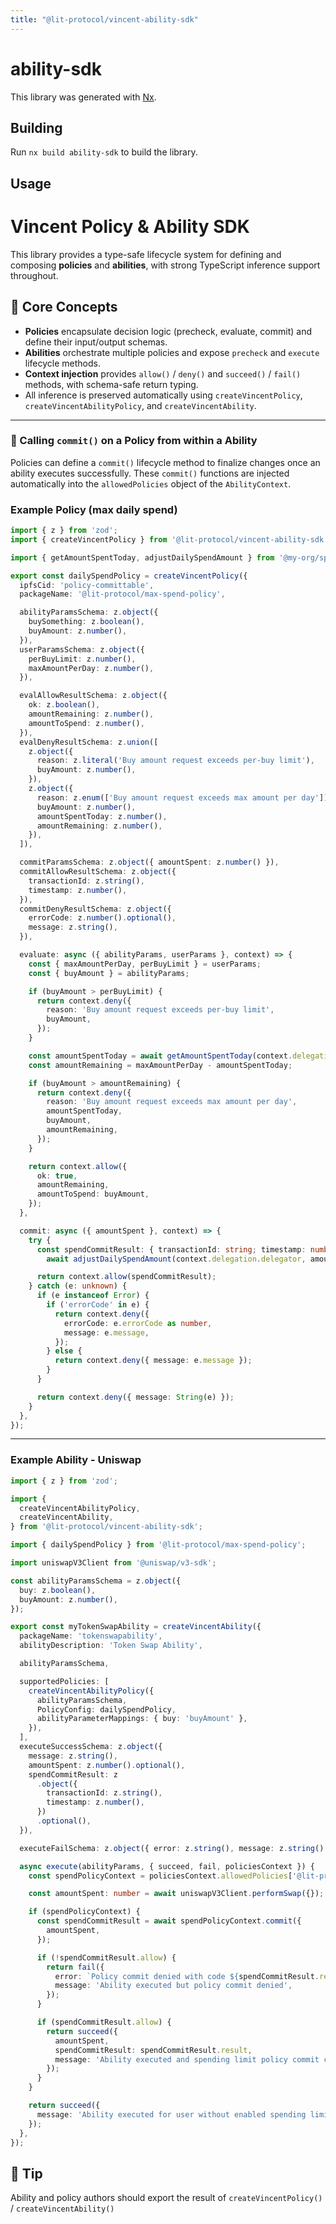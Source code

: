 ```yaml
---
title: "@lit-protocol/vincent-ability-sdk"
---
```


# ability-sdk

This library was generated with [Nx](https://nx.dev).

## Building

Run `nx build ability-sdk` to build the library.

## Usage

# Vincent Policy & Ability SDK

This library provides a type-safe lifecycle system for defining and composing **policies** and **abilities**, with strong TypeScript inference support throughout.

## 🧩 Core Concepts

- **Policies** encapsulate decision logic (precheck, evaluate, commit) and define their input/output schemas.
- **Abilities** orchestrate multiple policies and expose `precheck` and `execute` lifecycle methods.
- **Context injection** provides `allow()` / `deny()` and `succeed()` / `fail()` methods, with schema-safe return typing.
- All inference is preserved automatically using `createVincentPolicy`, `createVincentAbilityPolicy`, and `createVincentAbility`.

---

### 🔁 Calling `commit()` on a Policy from within a Ability

Policies can define a `commit()` lifecycle method to finalize changes once an ability executes successfully. These `commit()` functions are injected automatically into the `allowedPolicies` object of the `AbilityContext`.

### Example Policy (max daily spend)

```ts
import { z } from 'zod';
import { createVincentPolicy } from '@lit-protocol/vincent-ability-sdk';

import { getAmountSpentToday, adjustDailySpendAmount } from '@my-org/spending-limit-client';

export const dailySpendPolicy = createVincentPolicy({
  ipfsCid: 'policy-committable',
  packageName: '@lit-protocol/max-spend-policy',

  abilityParamsSchema: z.object({
    buySomething: z.boolean(),
    buyAmount: z.number(),
  }),
  userParamsSchema: z.object({
    perBuyLimit: z.number(),
    maxAmountPerDay: z.number(),
  }),

  evalAllowResultSchema: z.object({
    ok: z.boolean(),
    amountRemaining: z.number(),
    amountToSpend: z.number(),
  }),
  evalDenyResultSchema: z.union([
    z.object({
      reason: z.literal('Buy amount request exceeds per-buy limit'),
      buyAmount: z.number(),
    }),
    z.object({
      reason: z.enum(['Buy amount request exceeds max amount per day']),
      buyAmount: z.number(),
      amountSpentToday: z.number(),
      amountRemaining: z.number(),
    }),
  ]),

  commitParamsSchema: z.object({ amountSpent: z.number() }),
  commitAllowResultSchema: z.object({
    transactionId: z.string(),
    timestamp: z.number(),
  }),
  commitDenyResultSchema: z.object({
    errorCode: z.number().optional(),
    message: z.string(),
  }),

  evaluate: async ({ abilityParams, userParams }, context) => {
    const { maxAmountPerDay, perBuyLimit } = userParams;
    const { buyAmount } = abilityParams;

    if (buyAmount > perBuyLimit) {
      return context.deny({
        reason: 'Buy amount request exceeds per-buy limit',
        buyAmount,
      });
    }

    const amountSpentToday = await getAmountSpentToday(context.delegation.delegator);
    const amountRemaining = maxAmountPerDay - amountSpentToday;

    if (buyAmount > amountRemaining) {
      return context.deny({
        reason: 'Buy amount request exceeds max amount per day',
        amountSpentToday,
        buyAmount,
        amountRemaining,
      });
    }

    return context.allow({
      ok: true,
      amountRemaining,
      amountToSpend: buyAmount,
    });
  },

  commit: async ({ amountSpent }, context) => {
    try {
      const spendCommitResult: { transactionId: string; timestamp: number } =
        await adjustDailySpendAmount(context.delegation.delegator, amountSpent);

      return context.allow(spendCommitResult);
    } catch (e: unknown) {
      if (e instanceof Error) {
        if ('errorCode' in e) {
          return context.deny({
            errorCode: e.errorCode as number,
            message: e.message,
          });
        } else {
          return context.deny({ message: e.message });
        }
      }

      return context.deny({ message: String(e) });
    }
  },
});
```

---

### Example Ability - Uniswap

```ts
import { z } from 'zod';

import {
  createVincentAbilityPolicy,
  createVincentAbility,
} from '@lit-protocol/vincent-ability-sdk';

import { dailySpendPolicy } from '@lit-protocol/max-spend-policy';

import uniswapV3Client from '@uniswap/v3-sdk';

const abilityParamsSchema = z.object({
  buy: z.boolean(),
  buyAmount: z.number(),
});

export const myTokenSwapAbility = createVincentAbility({
  packageName: 'tokenswapability',
  abilityDescription: 'Token Swap Ability',

  abilityParamsSchema,

  supportedPolicies: [
    createVincentAbilityPolicy({
      abilityParamsSchema,
      PolicyConfig: dailySpendPolicy,
      abilityParameterMappings: { buy: 'buyAmount' },
    }),
  ],
  executeSuccessSchema: z.object({
    message: z.string(),
    amountSpent: z.number().optional(),
    spendCommitResult: z
      .object({
        transactionId: z.string(),
        timestamp: z.number(),
      })
      .optional(),
  }),

  executeFailSchema: z.object({ error: z.string(), message: z.string() }),

  async execute(abilityParams, { succeed, fail, policiesContext }) {
    const spendPolicyContext = policiesContext.allowedPolicies['@lit-protocol/max-spend-policy'];

    const amountSpent: number = await uniswapV3Client.performSwap({});

    if (spendPolicyContext) {
      const spendCommitResult = await spendPolicyContext.commit({
        amountSpent,
      });

      if (!spendCommitResult.allow) {
        return fail({
          error: `Policy commit denied with code ${spendCommitResult.result.errorCode}`,
          message: 'Ability executed but policy commit denied',
        });
      }

      if (spendCommitResult.allow) {
        return succeed({
          amountSpent,
          spendCommitResult: spendCommitResult.result,
          message: 'Ability executed and spending limit policy commit completed',
        });
      }
    }

    return succeed({
      message: 'Ability executed for user without enabled spending limit',
    });
  },
});
```

## 🧠 Tip

Ability and policy authors should export the result of `createVincentPolicy()` / `createVincentAbility()`

